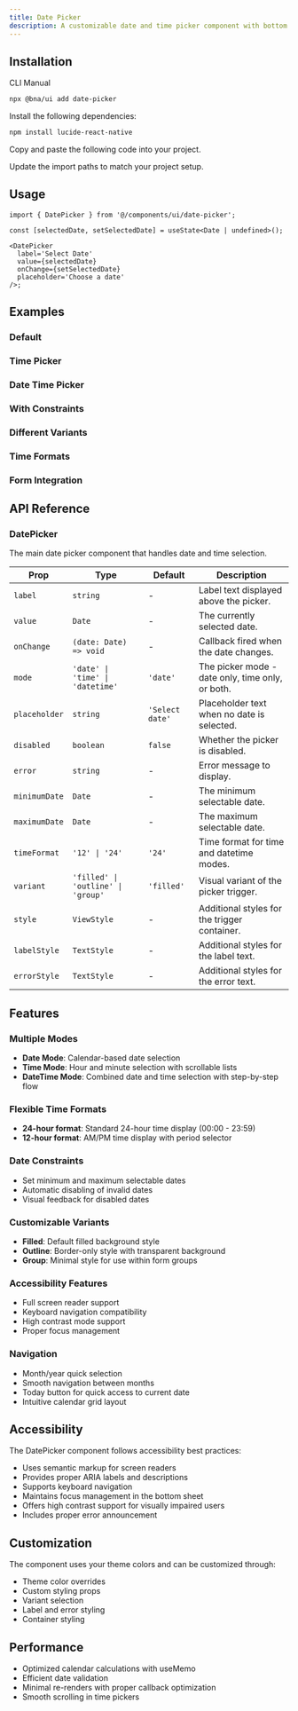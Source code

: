 ```yaml
---
title: Date Picker
description: A customizable date and time picker component with bottom sheet UI.
---
```


<ComponentPreview
  name='date-picker-demo'
  description='A basic date picker with calendar view'
/>

## Installation

<CodeTabs>

<TabsList>
  <TabsTrigger value="cli">CLI</TabsTrigger>
  <TabsTrigger value="manual">Manual</TabsTrigger>
</TabsList>
<TabsContent value="cli">

```bash
npx @bna/ui add date-picker
```

</TabsContent>

<TabsContent value="manual">

<Steps>

<Step>Install the following dependencies:</Step>

```bash
npm install lucide-react-native
```

<Step>Copy and paste the following code into your project.</Step>

<ComponentSource name='date-picker' title='components/ui/date-picker.tsx' />

<Step>Update the import paths to match your project setup.</Step>

</Steps>

</TabsContent>

</CodeTabs>

## Usage

```tsx
import { DatePicker } from '@/components/ui/date-picker';
```

```tsx
const [selectedDate, setSelectedDate] = useState<Date | undefined>();

<DatePicker
  label='Select Date'
  value={selectedDate}
  onChange={setSelectedDate}
  placeholder='Choose a date'
/>;
```

## Examples

### Default

<ComponentPreview
  name='date-picker-demo'
  description='A basic date picker with calendar view'
/>

### Time Picker

<ComponentPreview
  name='date-picker-time'
  description='A time picker with hour and minute selection'
/>

### Date Time Picker

<ComponentPreview
  name='date-picker-datetime'
  description='A combined date and time picker'
/>

### With Constraints

<ComponentPreview
  name='date-picker-constraints'
  description='Date picker with minimum and maximum date limits'
/>

### Different Variants

<ComponentPreview
  name='date-picker-variants'
  description='Date pickers with different styling variants'
/>

### Time Formats

<ComponentPreview
  name='date-picker-formats'
  description='Time picker with 12-hour and 24-hour formats'
/>

### Form Integration

<ComponentPreview
  name='date-picker-form'
  description='Date picker integrated within a form with validation'
/>

## API Reference

### DatePicker

The main date picker component that handles date and time selection.

| Prop          | Type                               | Default         | Description                                      |
| ------------- | ---------------------------------- | --------------- | ------------------------------------------------ |
| `label`       | `string`                           | -               | Label text displayed above the picker.           |
| `value`       | `Date`                             | -               | The currently selected date.                     |
| `onChange`    | `(date: Date) => void`             | -               | Callback fired when the date changes.            |
| `mode`        | `'date' \| 'time' \| 'datetime'`   | `'date'`        | The picker mode - date only, time only, or both. |
| `placeholder` | `string`                           | `'Select date'` | Placeholder text when no date is selected.       |
| `disabled`    | `boolean`                          | `false`         | Whether the picker is disabled.                  |
| `error`       | `string`                           | -               | Error message to display.                        |
| `minimumDate` | `Date`                             | -               | The minimum selectable date.                     |
| `maximumDate` | `Date`                             | -               | The maximum selectable date.                     |
| `timeFormat`  | `'12' \| '24'`                     | `'24'`          | Time format for time and datetime modes.         |
| `variant`     | `'filled' \| 'outline' \| 'group'` | `'filled'`      | Visual variant of the picker trigger.            |
| `style`       | `ViewStyle`                        | -               | Additional styles for the trigger container.     |
| `labelStyle`  | `TextStyle`                        | -               | Additional styles for the label text.            |
| `errorStyle`  | `TextStyle`                        | -               | Additional styles for the error text.            |

## Features

### Multiple Modes

- **Date Mode**: Calendar-based date selection
- **Time Mode**: Hour and minute selection with scrollable lists
- **DateTime Mode**: Combined date and time selection with step-by-step flow

### Flexible Time Formats

- **24-hour format**: Standard 24-hour time display (00:00 - 23:59)
- **12-hour format**: AM/PM time display with period selector

### Date Constraints

- Set minimum and maximum selectable dates
- Automatic disabling of invalid dates
- Visual feedback for disabled dates

### Customizable Variants

- **Filled**: Default filled background style
- **Outline**: Border-only style with transparent background
- **Group**: Minimal style for use within form groups

### Accessibility Features

- Full screen reader support
- Keyboard navigation compatibility
- High contrast mode support
- Proper focus management

### Navigation

- Month/year quick selection
- Smooth navigation between months
- Today button for quick access to current date
- Intuitive calendar grid layout

## Accessibility

The DatePicker component follows accessibility best practices:

- Uses semantic markup for screen readers
- Provides proper ARIA labels and descriptions
- Supports keyboard navigation
- Maintains focus management in the bottom sheet
- Offers high contrast support for visually impaired users
- Includes proper error announcement

## Customization

The component uses your theme colors and can be customized through:

- Theme color overrides
- Custom styling props
- Variant selection
- Label and error styling
- Container styling

## Performance

- Optimized calendar calculations with useMemo
- Efficient date validation
- Minimal re-renders with proper callback optimization
- Smooth scrolling in time pickers

